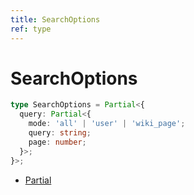 ```yaml
---
title: SearchOptions
ref: type
---
```


# SearchOptions

```ts
type SearchOptions = Partial<{
  query: Partial<{
    mode: 'all' | 'user' | 'wiki_page';
    query: string;
    page: number;
  }>;
}>;
```

- [Partial](https://www.typescriptlang.org/docs/handbook/utility-types.html#partialtype)
